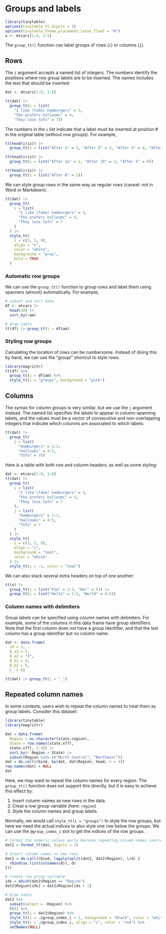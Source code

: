 # Groups and labels

```{=html}
<script id="MathJax-script" async src="https://cdn.jsdelivr.net/npm/mathjax@3/es5/tex-mml-chtml.js"></script>
<script>
MathJax = {
  tex: {
    inlineMath: [['$', '$'], ['\\(', '\\)']]
  },
  svg: {
    fontCache: 'global'
  }
};
</script>
```

```r
library(tinytable)
options(tinytable_tt_digits = 3)
options(tinytable_theme_placement_latex_float = "H")
x <- mtcars[1:4, 1:5]
```

The `group_tt()` function can label groups of rows (`i`) or columns (`j`).

## Rows

The `i` argument accepts a named list of integers. The numbers identify the positions where row group labels are to be inserted. The names includes the text that should be inserted:

```r
dat <- mtcars[1:9, 1:8]

tt(dat) |>
  group_tt(i = list(
    "I like (fake) hamburgers" = 3,
    "She prefers halloumi" = 4,
    "They love tofu" = 7))
```

The numbers in the `i` list indicate that a label must be inserted at position # in the original table (without row groups). For example,

```r
tt(head(iris)) |>
  group_tt(i = list("After 1" = 2, "After 2" = 3, "After 3" = 4, "After 5" = 6))

tt(head(iris)) |>
  group_tt(i = list("After 1a" = 2, "After 1b" = 2, "After 5" = 6))

tt(head(iris)) |>
  group_tt(i = list("After 0" = 1))
```

We can style group rows in the same way as regular rows (caveat: not in Word or Markdown):

```r
tt(dat) |>
  group_tt(
    i = list(
      "I like (fake) hamburgers" = 3,
      "She prefers halloumi" = 4,
      "They love tofu" = 7
    )
  ) |>
  style_tt(
    i = c(3, 5, 9),
    align = "c",
    color = "white",
    background = "gray",
    bold = TRUE
  )
```

### Automatic row groups

We can use the `group_tt()` function to group rows and label them using spanners (almost) automatically. For example,

```r
# subset and sort data
df <- mtcars |> 
  head(10) |>
  sort_by(~am)

# draw table
tt(df) |> group_tt(i = df$am)
```

### Styling row groups

Calculating the location of rows can be cumbersome. Instead of doing this by hand, we can use the "groupi" shortcut to style rows. 

```r
library(magrittr)
tt(df) %>%
  group_tt(i = df$am) %>%
  style_tt(i = "groupi", background = "pink")
```

## Columns

The syntax for column groups is very similar, but we use the `j` argument instead. The named list specifies the labels to appear in column-spanning labels, and the values must be a vector of consecutive and non-overlapping integers that indicate which columns are associated to which labels:

```r
tt(dat) |>
  group_tt(
    j = list(
      "Hamburgers" = 1:3,
      "Halloumi" = 4:5,
      "Tofu" = 7))
```

Here is a table with both row and column headers, as well as some styling:

```r
dat <- mtcars[1:9, 1:8]
tt(dat) |>
  group_tt(
    i = list(
      "I like (fake) hamburgers" = 3,
      "She prefers halloumi" = 4,
      "They love tofu" = 7
    ),
    j = list(
      "Hamburgers" = 1:3,
      "Halloumi" = 4:5,
      "Tofu" = 7
    )
  ) |>
  style_tt(
    i = c(3, 5, 9),
    align = "c",
    background = "teal",
    color = "white"
  ) |>
  style_tt(i = -1, color = "teal")
```

We can also stack several extra headers on top of one another:

```r
tt(x) |>
  group_tt(j = list("Foo" = 2:3, "Bar" = 5)) |>
  group_tt(j = list("Hello" = 1:2, "World" = 4:5))
```

### Column names with delimiters

Group labels can be specified using column names with delimiters. For example, some of the columns in this data frame have group identifiers. Note that the first column does not have a group identifier, and that the last column has a group identifier but no column name.

```r
dat <- data.frame(
  id = 1, 
  A_a1 = 2, 
  A_a2 = "3", 
  B_b1 = 4, 
  B_b2 = 5,  
  C_ = 6)

tt(dat) |> group_tt(j = "_")
```

## Repeated column names

In some contexts, users wish to repeat the column names to treat them as group labels. Consider this dataset:

```r
library(tinytable)
library(magrittr)

dat = data.frame(
  Region = as.character(state.region),
  State = row.names(state.x77), 
  state.x77[, 1:3]) |>
  sort_by(~ Region + State) |>
  subset(Region %in% c("North Central", "Northeast"))
dat = do.call(rbind, by(dat, dat$Region, head, n = 3))
row.names(dat) = NULL
dat
```

Here, we may want to repeat the column names for every region. The `group_tt()` function does not support this directly, but it is easy to achieve this effect by:

1. Insert column names as new rows in the data.
2. Creat a row group variable (here: `region`)
3. Style the column names and group labels

Normally, we would call `style_tt(i = "groupi")` to style the row groups, but here we need the actual indices to also style one row below the groups. We can use the `@group_index_i` slot to get the indices of the row groups.

```r
# Format the numeric values early because repeating column names coerces all data to character
dat2 = format_tt(dat, digits = 1)

# Insert column names as new rows
dat2 = do.call(rbind, lapply(split(dat2, dat2$Region), \(d) {
  rbind(as.list(colnames(d)), d)
}))

# Create row group variable
idx = which(dat2$Region == "Region")
dat2$Region[idx] = dat2$Region[idx + 1]

# Draw table
dat2 %>% 
  subset(select = -Region) %>%
  tt() %>%
  group_tt(i = dat2$Region) %>%
  style_tt(i = .@group_index_i + 1, background = "black", color = "white") %>%
  style_tt(i = .@group_index_i, align = "c", color = "red") %>%
  setNames(NULL)
```